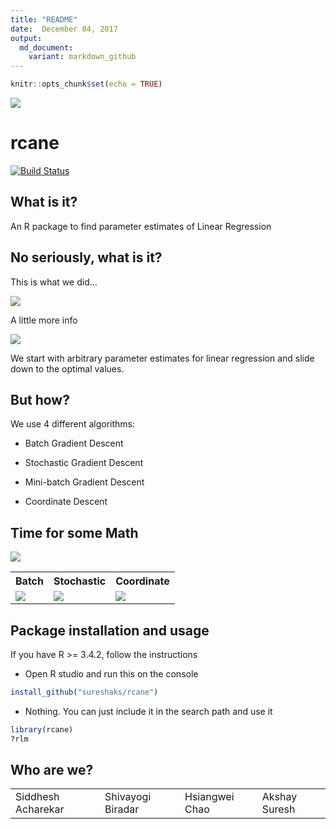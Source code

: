 ```yaml
---
title: "README"
date:  December 04, 2017
output:
  md_document:
    variant: markdown_github
---
```


```r
knitr::opts_chunk$set(echo = TRUE)
```

<img src="man/figures/logo.png" />

# rcane 

[![Build Status](https://travis-ci.org/sureshaks/rcane.svg?branch=akshay)](https://travis-ci.org/sureshaks/rcane)

## What is it?

An R package to find parameter estimates of Linear Regression

## No seriously, what is it?

This is what we did...

<img src="man/figures/whatwedid.png" align="center" />

A little more info

<img src="man/figures/moreinfo.png" align="center" />

We start with arbitrary parameter estimates for linear regression and slide down to the optimal values.

## But how?

We use 4 different algorithms:

- Batch Gradient Descent

- Stochastic Gradient Descent

- Mini-batch Gradient Descent

- Coordinate Descent

## Time for some Math 

<img src="man/figures/dreadfulmath.png" align="center" />

<table>
  <tr>
    <th> 
      Batch
    </th>
    <th> 
      Stochastic
    </th>
    <th>
      Coordinate
    </th>
  </tr>  
  <tr>
    <td>
      <img src="man/figures/batch.png" align="center" />
    </td>
    <td>
      <img src="man/figures/stochastic.png" align="center" />
    </td>
    <td>
      <img src="man/figures/coordinate.png" align="center" />
    </td>
  </tr>
</table>



## Package installation and usage

If you have R >= 3.4.2, follow the instructions

- Open R studio and run this on the console

```r
install_github("sureshaks/rcane")
```

- Nothing. You can just include it in the search path and use it

```r
library(rcane)
?rlm
```


## Who are we?

<table>
  <tr>
    <td>Siddhesh Acharekar</td>
    <td>Shivayogi Biradar</td>
    <td>Hsiangwei Chao</td>
    <td>Akshay Suresh</td>
  </tr>
</table>